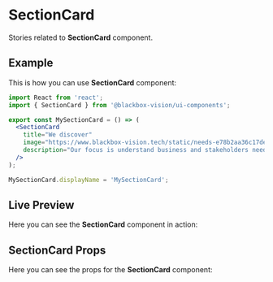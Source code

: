 

<Meta title="UI Components/SectionCard" component={SectionCard} />

# SectionCard

Stories related to **SectionCard** component.

## Example

This is how you can use **SectionCard** component:

```jsx
import React from 'react';
import { SectionCard } from '@blackbox-vision/ui-components';

export const MySectionCard = () => (
  <SectionCard
    title="We discover"
    image="https://www.blackbox-vision.tech/static/needs-e78b2aa36c17de9132482ac752cbfac8.svg"
    description="Our focus is understand business and stakeholders needs, analyzing, defining and validating every requirement in order to know “what” is needed."
  />
);

MySectionCard.displayName = 'MySectionCard';
```

## Live Preview

Here you can see the **SectionCard** component in action:

<Preview withSource="none">
  <Story name="Get started" decorators={[addThemeProvider(theme)]}>
    <SectionCard
      title="We discover"
      image="https://www.blackbox-vision.tech/static/needs-e78b2aa36c17de9132482ac752cbfac8.svg"
      description="Our focus is understand business and stakeholders needs, analyzing, defining and validating every requirement in order to know “what” is needed."
    />
  </Story>
</Preview>

## SectionCard Props

Here you can see the props for the **SectionCard** component:

<Props of={SectionCard} />
